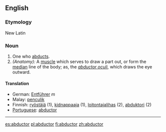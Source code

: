 ==English==
===Etymology===
New Latin
===Noun===
#One who [[abducts]].
#''(Anatomy):'' A [[muscle]] which serves to draw a part out, or form the [[median]] line of the body; as, the ''[[abductor oculi]]'', which draws the eye outward.
====Translation====
* German: [[Entführer]] ''m''
* Malay: [[penculik]]
* Finnish: [[ryöstäjä]] (1), [[kidnappaaja]] (1), [[loitontajalihas]] (2), [[abduktori]] (2)
* [[Portuguese]]: [[abductor]]
----

[[es:abductor]]
[[pl:abductor]]
[[fi:abductor]]
[[zh:abductor]]